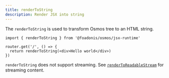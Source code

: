 ```yaml
---
title: renderToString
description: Render JSX into string
---
```


The `renderToString` is used to transform Osmos tree to an HTML string.

```tsx
import { renderToString } from '@foadonis/osmos/jsx-runtime'

router.get('/', () => {
  return renderToString(<div>Hello world</div>)
})
```

<Callout>

`renderToString` does not support streaming. See [`renderToReadableStream`](./renderToReadableStream) for streaming content.

</Callout>
